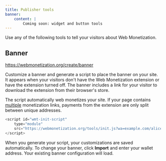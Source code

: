 ```yaml
---
title: Publisher tools
banner:
    content: |
        Coming soon: widget and button tools
---
```


Use any of the following tools to tell your visitors about Web Monetization.

## Banner

https://webmonetization.org/create/banner

Customize a banner and generate a script to place the banner on your site. It appears when your visitors don't have the Web Monetization extension or have the extension turned off. The banner includes a link for your visitor to download the extension from their browser's store.

The script automatically web monetizes your site. If your page contains [multiple](/developers/link-element#multiple-monetization-links) monetization links, payments from the extension are only split between unique addresses. 

```js wrap title="Example"
<script id="wmt-init-script" 
    type="module" 
    src="https://webmonetization.org/tools/init.js?wa=example.com/alice&types=banner">
</script>
```

When you generate your script, your customizations are saved automatically. To change your banner, click **Import** and enter your wallet address. Your existing banner configuration will load.